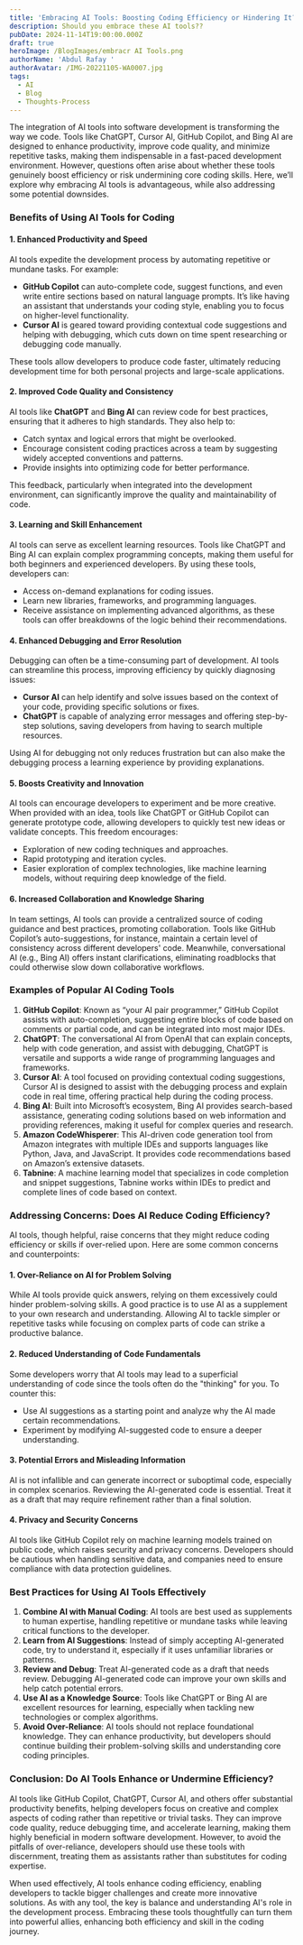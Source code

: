 ```yaml
---
title: 'Embracing AI Tools: Boosting Coding Efficiency or Hindering It?'
description: Should you embrace these AI tools??
pubDate: 2024-11-14T19:00:00.000Z
draft: true
heroImage: /BlogImages/embracr AI Tools.png
authorName: 'Abdul Rafay '
authorAvatar: /IMG-20221105-WA0007.jpg
tags:
  - AI
  - Blog
  - Thoughts-Process
---
```


The integration of AI tools into software development is transforming the way we code. Tools like ChatGPT, Cursor AI, GitHub Copilot, and Bing AI are designed to enhance productivity, improve code quality, and minimize repetitive tasks, making them indispensable in a fast-paced development environment. However, questions often arise about whether these tools genuinely boost efficiency or risk undermining core coding skills. Here, we’ll explore why embracing AI tools is advantageous, while also addressing some potential downsides.

### Benefits of Using AI Tools for Coding

#### 1. **Enhanced Productivity and Speed**

AI tools expedite the development process by automating repetitive or mundane tasks. For example:

* **GitHub Copilot** can auto-complete code, suggest functions, and even write entire sections based on natural language prompts. It’s like having an assistant that understands your coding style, enabling you to focus on higher-level functionality.
* **Cursor AI** is geared toward providing contextual code suggestions and helping with debugging, which cuts down on time spent researching or debugging code manually.

These tools allow developers to produce code faster, ultimately reducing development time for both personal projects and large-scale applications.

#### 2. **Improved Code Quality and Consistency**

AI tools like **ChatGPT** and **Bing AI** can review code for best practices, ensuring that it adheres to high standards. They also help to:

* Catch syntax and logical errors that might be overlooked.
* Encourage consistent coding practices across a team by suggesting widely accepted conventions and patterns.
* Provide insights into optimizing code for better performance.

This feedback, particularly when integrated into the development environment, can significantly improve the quality and maintainability of code.

#### 3. **Learning and Skill Enhancement**

AI tools can serve as excellent learning resources. Tools like ChatGPT and Bing AI can explain complex programming concepts, making them useful for both beginners and experienced developers. By using these tools, developers can:

* Access on-demand explanations for coding issues.
* Learn new libraries, frameworks, and programming languages.
* Receive assistance on implementing advanced algorithms, as these tools can offer breakdowns of the logic behind their recommendations.

#### 4. **Enhanced Debugging and Error Resolution**

Debugging can often be a time-consuming part of development. AI tools can streamline this process, improving efficiency by quickly diagnosing issues:

* **Cursor AI** can help identify and solve issues based on the context of your code, providing specific solutions or fixes.
* **ChatGPT** is capable of analyzing error messages and offering step-by-step solutions, saving developers from having to search multiple resources.

Using AI for debugging not only reduces frustration but can also make the debugging process a learning experience by providing explanations.

#### 5. **Boosts Creativity and Innovation**

AI tools can encourage developers to experiment and be more creative. When provided with an idea, tools like ChatGPT or GitHub Copilot can generate prototype code, allowing developers to quickly test new ideas or validate concepts. This freedom encourages:

* Exploration of new coding techniques and approaches.
* Rapid prototyping and iteration cycles.
* Easier exploration of complex technologies, like machine learning models, without requiring deep knowledge of the field.

#### 6. **Increased Collaboration and Knowledge Sharing**

In team settings, AI tools can provide a centralized source of coding guidance and best practices, promoting collaboration. Tools like GitHub Copilot’s auto-suggestions, for instance, maintain a certain level of consistency across different developers' code. Meanwhile, conversational AI (e.g., Bing AI) offers instant clarifications, eliminating roadblocks that could otherwise slow down collaborative workflows.

### Examples of Popular AI Coding Tools

1. **GitHub Copilot**: Known as “your AI pair programmer,” GitHub Copilot assists with auto-completion, suggesting entire blocks of code based on comments or partial code, and can be integrated into most major IDEs.
2. **ChatGPT**: The conversational AI from OpenAI that can explain concepts, help with code generation, and assist with debugging, ChatGPT is versatile and supports a wide range of programming languages and frameworks.
3. **Cursor AI**: A tool focused on providing contextual coding suggestions, Cursor AI is designed to assist with the debugging process and explain code in real time, offering practical help during the coding process.
4. **Bing AI**: Built into Microsoft’s ecosystem, Bing AI provides search-based assistance, generating coding solutions based on web information and providing references, making it useful for complex queries and research.
5. **Amazon CodeWhisperer**: This AI-driven code generation tool from Amazon integrates with multiple IDEs and supports languages like Python, Java, and JavaScript. It provides code recommendations based on Amazon’s extensive datasets.
6. **Tabnine**: A machine learning model that specializes in code completion and snippet suggestions, Tabnine works within IDEs to predict and complete lines of code based on context.

### Addressing Concerns: Does AI Reduce Coding Efficiency?

AI tools, though helpful, raise concerns that they might reduce coding efficiency or skills if over-relied upon. Here are some common concerns and counterpoints:

#### 1. **Over-Reliance on AI for Problem Solving**

While AI tools provide quick answers, relying on them excessively could hinder problem-solving skills. A good practice is to use AI as a supplement to your own research and understanding. Allowing AI to tackle simpler or repetitive tasks while focusing on complex parts of code can strike a productive balance.

#### 2. **Reduced Understanding of Code Fundamentals**

Some developers worry that AI tools may lead to a superficial understanding of code since the tools often do the "thinking" for you. To counter this:

* Use AI suggestions as a starting point and analyze why the AI made certain recommendations.
* Experiment by modifying AI-suggested code to ensure a deeper understanding.

#### 3. **Potential Errors and Misleading Information**

AI is not infallible and can generate incorrect or suboptimal code, especially in complex scenarios. Reviewing the AI-generated code is essential. Treat it as a draft that may require refinement rather than a final solution.

#### 4. **Privacy and Security Concerns**

AI tools like GitHub Copilot rely on machine learning models trained on public code, which raises security and privacy concerns. Developers should be cautious when handling sensitive data, and companies need to ensure compliance with data protection guidelines.

### Best Practices for Using AI Tools Effectively

1. **Combine AI with Manual Coding**: AI tools are best used as supplements to human expertise, handling repetitive or mundane tasks while leaving critical functions to the developer.
2. **Learn from AI Suggestions**: Instead of simply accepting AI-generated code, try to understand it, especially if it uses unfamiliar libraries or patterns.
3. **Review and Debug**: Treat AI-generated code as a draft that needs review. Debugging AI-generated code can improve your own skills and help catch potential errors.
4. **Use AI as a Knowledge Source**: Tools like ChatGPT or Bing AI are excellent resources for learning, especially when tackling new technologies or complex algorithms.
5. **Avoid Over-Reliance**: AI tools should not replace foundational knowledge. They can enhance productivity, but developers should continue building their problem-solving skills and understanding core coding principles.

### Conclusion: Do AI Tools Enhance or Undermine Efficiency?

AI tools like GitHub Copilot, ChatGPT, Cursor AI, and others offer substantial productivity benefits, helping developers focus on creative and complex aspects of coding rather than repetitive or trivial tasks. They can improve code quality, reduce debugging time, and accelerate learning, making them highly beneficial in modern software development. However, to avoid the pitfalls of over-reliance, developers should use these tools with discernment, treating them as assistants rather than substitutes for coding expertise.

When used effectively, AI tools enhance coding efficiency, enabling developers to tackle bigger challenges and create more innovative solutions. As with any tool, the key is balance and understanding AI's role in the development process. Embracing these tools thoughtfully can turn them into powerful allies, enhancing both efficiency and skill in the coding journey.
